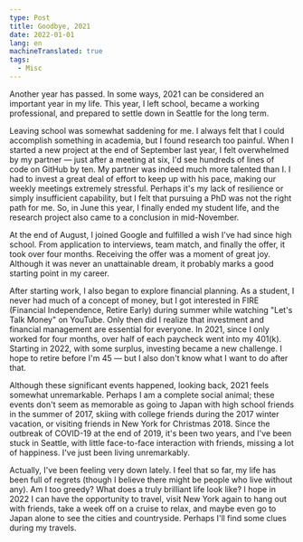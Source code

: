 ```yaml
---
type: Post
title: Goodbye, 2021
date: 2022-01-01
lang: en
machineTranslated: true
tags:
  - Misc
---
```


Another year has passed. In some ways, 2021 can be considered an important year
in my life. This year, I left school, became a working professional, and
prepared to settle down in Seattle for the long term.

Leaving school was somewhat saddening for me. I always felt that I could
accomplish something in academia, but I found research too painful. When I
started a new project at the end of September last year, I felt overwhelmed by
my partner — just after a meeting at six, I'd see hundreds of lines of code on
GitHub by ten. My partner was indeed much more talented than I. I had to invest
a great deal of effort to keep up with his pace, making our weekly meetings
extremely stressful. Perhaps it's my lack of resilience or simply insufficient
capability, but I felt that pursuing a PhD was not the right path for me. So, in
June this year, I finally ended my student life, and the research project also
came to a conclusion in mid-November.

At the end of August, I joined Google and fulfilled a wish I've had since high
school. From application to interviews, team match, and finally the offer, it
took over four months. Receiving the offer was a moment of great joy. Although
it was never an unattainable dream, it probably marks a good starting point in
my career.

After starting work, I also began to explore financial planning. As a student, I
never had much of a concept of money, but I got interested in FIRE (Financial
Independence, Retire Early) during summer while watching "Let's Talk Money" on
YouTube. Only then did I realize that investment and financial management are
essential for everyone. In 2021, since I only worked for four months, over half
of each paycheck went into my 401(k). Starting in 2022, with some surplus,
investing became a new challenge. I hope to retire before I'm 45 — but I also
don't know what I want to do after that.

Although these significant events happened, looking back, 2021 feels somewhat
unremarkable. Perhaps I am a complete social animal; these events don't seem as
memorable as going to Japan with high school friends in the summer of 2017,
skiing with college friends during the 2017 winter vacation, or visiting friends
in New York for Christmas 2018. Since the outbreak of COVID-19 at the end of
2019, it's been two years, and I've been stuck in Seattle, with little
face-to-face interaction with friends, missing a lot of happiness. I've just
been living unremarkably.

Actually, I've been feeling very down lately. I feel that so far, my life has
been full of regrets (though I believe there might be people who live without
any). Am I too greedy? What does a truly brilliant life look like? I hope in
2022 I can have the opportunity to travel, visit New York again to hang out with
friends, take a week off on a cruise to relax, and maybe even go to Japan alone
to see the cities and countryside. Perhaps I'll find some clues during my
travels.
